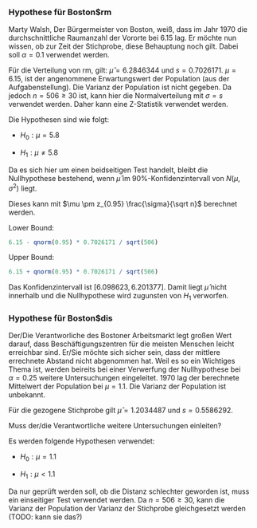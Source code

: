 <div style="padding:10px">
### Hypothese für Boston$rm

Marty Walsh, Der Bürgermeister von Boston, weiß, dass im Jahr 1970 die durchschnittliche Raumanzahl der Vororte bei $6.15$ lag. Er möchte nun wissen, ob zur Zeit der Stichprobe, diese Behauptung noch gilt. Dabei soll $\alpha = 0.1$ verwendet werden. 

Für die Verteilung von rm, gilt: $\hat \mu = 6.2846344$ und $s = 0.7026171$. $\mu = 6.15$, ist der angenommene Erwartungswert der Population (aus der Aufgabenstellung). Die Varianz der Population ist nicht gegeben. Da jedoch $n = 506 \geq 30$ ist, kann hier die Normalverteilung mit $\sigma = s$ verwendet werden. Daher kann eine Z-Statistik verwendet werden. 

Die Hypothesen sind wie folgt: 

- $H_0: \mu = 5.8$

- $H_1: \mu \neq 5.8$

Da es sich hier um einen beidseitigen Test handelt, bleibt die Nullhypothese bestehend, wenn $\hat \mu$ im 90%-Konfidenzintervall von $N(\mu, \sigma^2)$ liegt. 

Dieses kann mit $\mu \pm z_{0.95} \frac{\sigma}{\sqrt n}$ berechnet werden.

Lower Bound:
```r
6.15 - qnorm(0.95) * 0.7026171 / sqrt(506)
```

Upper Bound:
```r
6.15 + qnorm(0.95) * 0.7026171 / sqrt(506)
```

Das Konfidenzintervall ist $[6.098623, 6.201377]$. Damit liegt $\hat \mu$ nicht innerhalb und die Nullhypothese wird zugunsten von $H_1$ verworfen.

### Hypothese für Boston$dis

Der/Die Verantworliche des Bostoner Arbeitsmarkt legt großen Wert darauf, dass Beschäftigungszentren für die meisten Menschen leicht erreichbar sind. Er/Sie möchte sich sicher sein, dass der mittlere errechnete Abstand nicht abgenommen hat. Weil es so ein Wichtiges Thema ist, werden beireits bei einer Verwerfung der Nullhypothese bei $\alpha = 0.25$ weitere Untersuchungen eingeleitet. 1970 lag der berechnete Mittelwert der Population bei $\mu = 1.1$. Die Varianz der Population ist unbekannt.

Für die gezogene Stichprobe gilt $\hat \mu = 1.2034487$ und $s = 0.5586292$.

Muss der/die Verantwortliche weitere Untersuchungen einleiten?

Es werden folgende Hypothesen verwendet: 

- $H_0: \mu = 1.1$

- $H_1: \mu < 1.1$

Da nur geprüft werden soll, ob die Distanz schlechter geworden ist, muss ein einseitiger Test verwendet werden. Da $n = 506 \geq 30$, kann die Varianz der Population der Varianz der Stichprobe gleichgesetzt werden (TODO: kann sie das?)

</div>